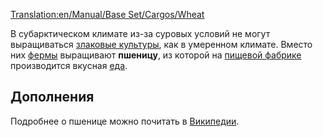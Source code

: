 [[Translation:en/Manual/Base Set/Cargos/Wheat]]

{{ru/Manual/Base Set/Cargos/Груз|груз=Пшеница
|изображение=en/Manual/Base Set/Cargos/Grain.png
|производит=[[ru/Manual/Base Set/Industries/Ферма|Ферма]]
|принимает=[[ru/Manual/Base Set/Industries/Пищевая фабрика|Пищевая фабрика]]
}}

В субарктическом климате из-за суровых условий не могут выращиваться [[ru/Manual/Base Set/Cargos/Зерно|злаковые культуры]], как в умеренном климате. Вместо них [[ru/Manual/Base Set/Industries/Ферма|фермы]] выращивают '''пшеницу''', из которой на [[ru/Manual/Base Set/Industries/Пищевая фабрика|пищевой фабрике]] производится вкусная [[ru/Manual/Base Set/Cargos/Еда|еда]].

==Дополнения==
Подробнее о пшенице можно почитать в [http://ru.wikipedia.org/wiki/%D0%9F%D1%88%D0%B5%D0%BD%D0%B8%D1%86%D0%B0 Википедии].